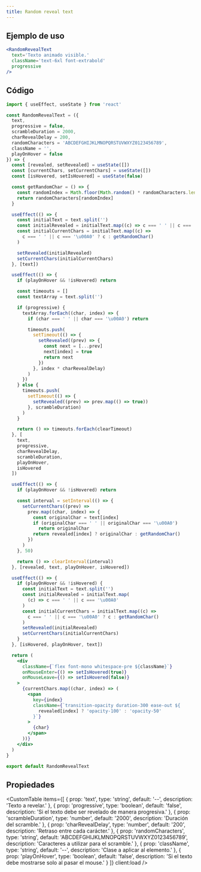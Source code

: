 ```yaml
---
title: Random reveal text
---
```



<div className='flex items-center justify-center mx-auto not-prose'>
  <Alert
    title='Pista'
    content='Recarga la página para ver el efecto del componente 👀.'
    type='default'
    styleVariant='bordered'
    client:load
  />
</div>

<div className='flex flex-col items-center justify-center h-[700px]'>
  <DemoRandomRevealText client:load />
</div>

## Ejemplo de uso

<CodeBlock client:load>

```jsx
<RandomRevealText
  text='Texto animado visible.'
  className='text-6xl font-extrabold'
  progressive
/>
```

</CodeBlock>

## Código

<CodeBlock client:load>

```jsx
import { useEffect, useState } from 'react'

const RandomRevealText = ({
  text,
  progressive = false,
  scrambleDuration = 2000,
  charRevealDelay = 200,
  randomCharacters = 'ABCDEFGHIJKLMNOPQRSTUVWXYZ0123456789',
  className = '',
  playOnHover = false
}) => {
  const [revealed, setRevealed] = useState([])
  const [currentChars, setCurrentChars] = useState([])
  const [isHovered, setIsHovered] = useState(false)

  const getRandomChar = () => {
    const randomIndex = Math.floor(Math.random() * randomCharacters.length)
    return randomCharacters[randomIndex]
  }

  useEffect(() => {
    const initialText = text.split('')
    const initialRevealed = initialText.map((c) => c === ' ' || c === '\u00A0')
    const initialCurrentChars = initialText.map((c) =>
      c === ' ' || c === '\u00A0' ? c : getRandomChar()
    )

    setRevealed(initialRevealed)
    setCurrentChars(initialCurrentChars)
  }, [text])

  useEffect(() => {
    if (playOnHover && !isHovered) return

    const timeouts = []
    const textArray = text.split('')

    if (progressive) {
      textArray.forEach((char, index) => {
        if (char === ' ' || char === '\u00A0') return

        timeouts.push(
          setTimeout(() => {
            setRevealed((prev) => {
              const next = [...prev]
              next[index] = true
              return next
            })
          }, index * charRevealDelay)
        )
      })
    } else {
      timeouts.push(
        setTimeout(() => {
          setRevealed((prev) => prev.map(() => true))
        }, scrambleDuration)
      )
    }

    return () => timeouts.forEach(clearTimeout)
  }, [
    text,
    progressive,
    charRevealDelay,
    scrambleDuration,
    playOnHover,
    isHovered
  ])

  useEffect(() => {
    if (playOnHover && !isHovered) return

    const interval = setInterval(() => {
      setCurrentChars((prev) =>
        prev.map((char, index) => {
          const originalChar = text[index]
          if (originalChar === ' ' || originalChar === '\u00A0')
            return originalChar
          return revealed[index] ? originalChar : getRandomChar()
        })
      )
    }, 50)

    return () => clearInterval(interval)
  }, [revealed, text, playOnHover, isHovered])

  useEffect(() => {
    if (playOnHover && !isHovered) {
      const initialText = text.split('')
      const initialRevealed = initialText.map(
        (c) => c === ' ' || c === '\u00A0'
      )
      const initialCurrentChars = initialText.map((c) =>
        c === ' ' || c === '\u00A0' ? c : getRandomChar()
      )
      setRevealed(initialRevealed)
      setCurrentChars(initialCurrentChars)
    }
  }, [isHovered, playOnHover, text])

  return (
    <div
      className={`flex font-mono whitespace-pre ${className}`}
      onMouseEnter={() => setIsHovered(true)}
      onMouseLeave={() => setIsHovered(false)}
    >
      {currentChars.map((char, index) => (
        <span
          key={index}
          className={`transition-opacity duration-300 ease-out ${
            revealed[index] ? 'opacity-100' : 'opacity-50'
          }`}
        >
          {char}
        </span>
      ))}
    </div>
  )
}

export default RandomRevealText
```

</CodeBlock>

## Propiedades

<CustomTable
  items={[
    {
      prop: 'text',
      type: 'string',
      default: '--',
      description: 'Texto a revelar.'
    },
    {
      prop: 'progressive',
      type: 'boolean',
      default: 'false',
      description: 'Si el texto debe ser revelado de manera progresiva.'
    },
    {
      prop: 'scrambleDuration',
      type: 'number',
      default: '2000',
      description: 'Duración del scramble.'
    },
    {
      prop: 'charRevealDelay',
      type: 'number',
      default: '200',
      description: 'Retraso entre cada carácter.'
    },
    {
      prop: 'randomCharacters',
      type: 'string',
      default: 'ABCDEFGHIJKLMNOPQRSTUVWXYZ0123456789',
      description: 'Caracteres a utilizar para el scramble.'
    },
    {
      prop: 'className',
      type: 'string',
      default: '--',
      description: 'Clase a aplicar al elemento.'
    },
    {
      prop: 'playOnHover',
      type: 'boolean',
      default: 'false',
      description: 'Si el texto debe mostrarse solo al pasar el mouse.'
    }
  ]}
  client:load
/>
